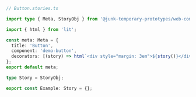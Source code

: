 ```ts
// Button.stories.ts

import type { Meta, StoryObj } from '@junk-temporary-prototypes/web-components';

import { html } from 'lit';

const meta: Meta = {
  title: 'Button',
  component: 'demo-button',
  decorators: [(story) => html`<div style="margin: 3em">${story()}</div>`],
};
export default meta;

type Story = StoryObj;

export const Example: Story = {};
```
